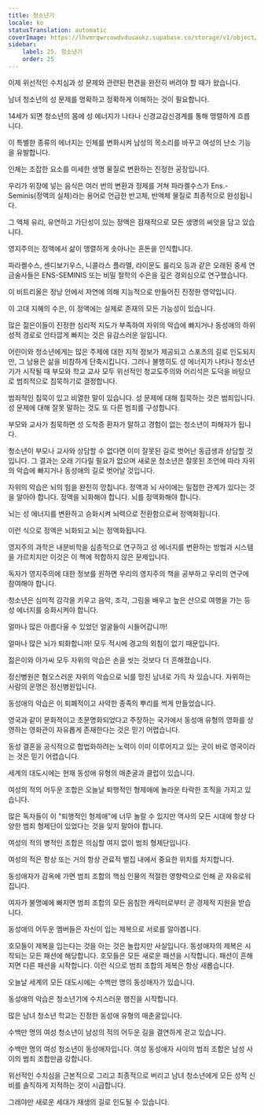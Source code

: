 ```yaml
---
title: 청소년기
locale: ko
statusTranslation: automatic
coverImage: https://lhvmrqwrcowdvduuaukz.supabase.co/storage/v1/object/public/strapi-uploads/small_cover-educacion-fundamental.webp-2d51a7828a2b1309555be27f7e2a61a0.webp
sidebar:
    label: 25. 청소년기
    order: 25
---
```

이제 위선적인 수치심과 성 문제와 관련된 편견을 완전히 버려야 할 때가 왔습니다.

남녀 청소년의 성 문제를 명확하고 정확하게 이해하는 것이 필요합니다.

14세가 되면 청소년의 몸에 성 에너지가 나타나 신경교감신경계를 통해 맹렬하게 흐릅니다.

이 특별한 종류의 에너지는 인체를 변화시켜 남성의 목소리를 바꾸고 여성의 난소 기능을 유발합니다.

인체는 조잡한 요소를 미세한 생명 물질로 변환하는 진정한 공장입니다.

우리가 위장에 넣는 음식은 여러 번의 변환과 정제를 거쳐 파라켈수스가 Ens.-Seminis(정액의 실체)라는 용어로 언급한 반고체, 반액체 물질로 최종적으로 완성됩니다.

그 액체 유리, 유연하고 가단성이 있는 정액은 잠재적으로 모든 생명의 씨앗을 담고 있습니다.

영지주의는 정액에서 삶이 맹렬하게 솟아나는 혼돈을 인식합니다.

파라켈수스, 센디보기우스, 니콜라스 플라멜, 라이문도 룰리오 등과 같은 오래된 중세 연금술사들은 ENS-SEMINIS 또는 비밀 철학의 수은을 깊은 경외심으로 연구했습니다.

이 비트리올은 정낭 안에서 자연에 의해 지능적으로 만들어진 진정한 영약입니다.

이 고대 지혜의 수은, 이 정액에는 실제로 존재의 모든 가능성이 있습니다.

많은 젊은이들이 진정한 심리적 지도가 부족하여 자위의 악습에 빠지거나 동성애의 하위 성적 경로로 안타깝게 빠지는 것은 유감스러운 일입니다.

어린이와 청소년에게는 많은 주제에 대한 지적 정보가 제공되고 스포츠의 길로 인도되지만, 그 남용은 삶을 비참하게 단축시킵니다. 그러나 불행히도 성 에너지가 나타나 청소년기가 시작될 때 부모와 학교 교사 모두 위선적인 청교도주의와 어리석은 도덕을 바탕으로 범죄적으로 침묵하기로 결정합니다.

범죄적인 침묵이 있고 비열한 말이 있습니다. 성 문제에 대해 침묵하는 것은 범죄입니다. 성 문제에 대해 잘못 말하는 것도 또 다른 범죄를 구성합니다.

부모와 교사가 침묵하면 성 도착증 환자가 말하고 경험이 없는 청소년이 피해자가 됩니다.

청소년이 부모나 교사와 상담할 수 없다면 이미 잘못된 길로 벗어난 동급생과 상담할 것입니다. 그 결과는 오래 기다릴 필요가 없으며 새로운 청소년은 잘못된 조언에 따라 자위의 악습에 빠지거나 동성애의 길로 벗어날 것입니다.

자위의 악습은 뇌의 힘을 완전히 망칩니다. 정액과 뇌 사이에는 밀접한 관계가 있다는 것을 알아야 합니다. 정액을 뇌화해야 합니다. 뇌를 정액화해야 합니다.

뇌는 성 에너지를 변환하고 승화시켜 뇌력으로 전환함으로써 정액화됩니다.

이런 식으로 정액은 뇌화되고 뇌는 정액화됩니다.

영지주의 과학은 내분비학을 심층적으로 연구하고 성 에너지를 변환하는 방법과 시스템을 가르치지만 이것은 이 책에 적합하지 않은 문제입니다.

독자가 영지주의에 대한 정보를 원하면 우리의 영지주의 책을 공부하고 우리의 연구에 참여해야 합니다.

청소년은 심미적 감각을 키우고 음악, 조각, 그림을 배우고 높은 산으로 여행을 가는 등 성 에너지를 승화시켜야 합니다.

얼마나 많은 아름다울 수 있었던 얼굴들이 시들어갑니까!

얼마나 많은 뇌가 퇴화합니까! 모두 적시에 경고의 외침이 없기 때문입니다.

젊은이와 아가씨 모두 자위의 악습은 손을 씻는 것보다 더 흔해졌습니다.

정신병원은 혐오스러운 자위의 악습으로 뇌를 망친 남녀로 가득 차 있습니다. 자위하는 사람의 운명은 정신병원입니다.

동성애의 악습은 이 퇴폐적이고 사악한 종족의 뿌리를 썩게 만들었습니다.

영국과 같이 문화적이고 초문명화되었다고 주장하는 국가에서 동성애 유형의 영화를 상영하는 영화관이 자유롭게 존재한다는 것은 믿기 어렵습니다.

동성 결혼을 공식적으로 합법화하려는 노력이 이미 이루어지고 있는 곳이 바로 영국이라는 것은 믿기 어렵습니다.

세계의 대도시에는 현재 동성애 유형의 매춘굴과 클럽이 있습니다.

여성의 적의 어두운 조합은 오늘날 퇴행적인 형제애에 놀라운 타락한 조직을 가지고 있습니다.

많은 독자들이 이 "퇴행적인 형제애"에 너무 놀랄 수 있지만 역사의 모든 시대에 항상 다양한 범죄 형제단이 있었다는 것을 잊지 말아야 합니다.

여성의 적의 병적인 조합은 의심할 여지 없이 범죄 형제단입니다.

여성의 적은 항상 또는 거의 항상 관료적 벌집 내에서 중요한 위치를 차지합니다.

동성애자가 감옥에 가면 범죄 조합의 핵심 인물의 적절한 영향력으로 인해 곧 자유로워집니다.

여자가 불명예에 빠지면 범죄 조합의 모든 음침한 캐릭터로부터 곧 경제적 지원을 받습니다.

동성애의 어두운 멤버들은 자신이 입는 제복으로 서로를 알아봅니다.

호모들이 제복을 입는다는 것을 아는 것은 놀랍지만 사실입니다. 동성애자의 제복은 시작되는 모든 패션에 해당합니다. 호모들은 모든 새로운 패션을 시작합니다. 패션이 흔해지면 다른 패션을 시작합니다. 이런 식으로 범죄 조합의 제복은 항상 새롭습니다.

오늘날 세계의 모든 대도시에는 수백만 명의 동성애자가 있습니다.

동성애의 악습은 청소년기에 수치스러운 행진을 시작합니다.

많은 남녀 청소년 학교는 진정한 동성애 유형의 매춘굴입니다.

수백만 명의 여성 청소년이 남성의 적의 어두운 길을 결연하게 걷고 있습니다.

수백만 명의 여성 청소년이 동성애자입니다. 여성 동성애자 사이의 범죄 조합은 남성 사이의 범죄 조합만큼 강합니다.

위선적인 수치심을 근본적으로 그리고 최종적으로 버리고 남녀 청소년에게 모든 성적 신비를 솔직하게 지적하는 것이 시급합니다.

그래야만 새로운 세대가 재생의 길로 인도될 수 있습니다.

